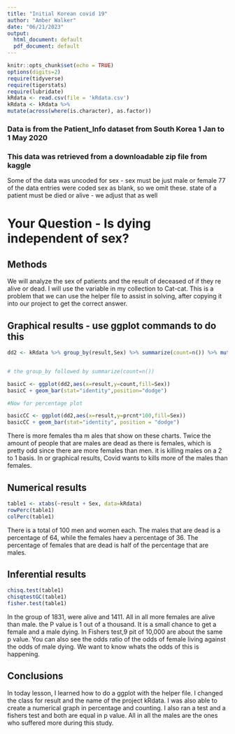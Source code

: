 ```yaml
---
title: "Initial Korean covid 19"
author: "Amber Walker"
date: "06/21/2023"
output:
  html_document: default
  pdf_document: default
---
```


```r
knitr::opts_chunk$set(echo = TRUE)
options(digits=2)
require(tidyverse)
require(tigerstats)
require(lubridate)
kRdata <- read.csv(file = 'kRdata.csv')
kRdata <- kRdata %>%
mutate(across(where(is.character), as.factor))

```
### Data is from the Patient_Info dataset from South Korea 1 Jan to 1 May 2020
### This data was retrieved from a downloadable zip file from kaggle

Some of the data was uncoded for sex - sex must be just male or female
77 of the data entries were coded sex  as blank, so we omit these.
state of a patient must be died or alive - we adjust that as well   
  
# Your Question - Is dying independent of sex?

## Methods
We will analyze the sex of patients and the result of deceased of if they re alive or dead. I will use the variable in my collection to Cat-cat. This is a problem that we can use the helper file to assist in solving, after copying it into our project to get the correct answer.



## Graphical results - use ggplot commands to do this  

```r
dd2 <- kRdata %>% group_by(result,Sex) %>% summarize(count=n()) %>% mutate(prcnt=count/sum(count))


# the group_by followed by summarize(count=n())

basicC <- ggplot(dd2,aes(x=result,y=count,fill=Sex))
basicC + geom_bar(stat="identity",position="dodge")

#Now for percentage plot

basicCC <- ggplot(dd2,aes(x=result,y=prcnt*100,fill=Sex)) 
basicCC + geom_bar(stat="identity", position = "dodge")
```

  

There is more females tha m ales that show on these charts. Twice the amount of people that are males are dead as there is females, which is pretty odd since there are more females than men. it is killing males on a 2 to 1 basis. In or graphical results, Covid wants to kills more of the males than females.

  
## Numerical results

```r
table1 <- xtabs(~result + Sex, data=kRdata)
rowPerc(table1)
colPerc(table1)
```
There is a total of 100 men and women each. The males that are dead is a percentage of 64, while the females haev a percentage of 36. The percentage of females that are dead is half of the percentage that are males.

## Inferential results 

```r
chisq.test(table1)
chisqtestGC(table1)
fisher.test(table1)
```
In the group of 1831,  were alive and 1411. All in all more females are alive than male. the P value is 1 out of a thousand. It is a small chance to get a female and a male dying. In Fishers test,9 pit of 10,000 are about the same p value. You can also see the odds ratio of the odds of female living against the odds of male dying. We want to know whats the odds of this is happening. 


## Conclusions

In today lesson, I learned how to do a ggplot with the helper file. I changed the class for result and the name of the project kRdata. I was also able to create a numerical graph in percentage and counting. I also ran a test and a fishers test and both are equal in p value. All in all the males are the ones who suffered more during this study.


